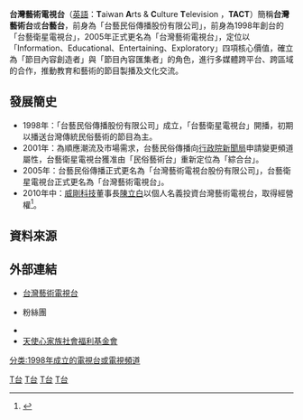 {{Advert|time=2015-05-15T07:04:15+00:00}}
{{Infobox Company 
| company_name       = 台灣藝術電視台股份有限公司
| company_name_en    = Taiwan Arts & Culture Television Co., Ltd.
| company_logo       = [[File:Tact--logo2.jpg|File:Tact--logo2.jpg]]
| type               = [[股份有限公司|股份有限公司]]
| local_code_name            = TW
| local_code            = 16754362
| trading_name       = 台灣藝術台<br>台藝台<br>TACT
| predecessor        = 台藝民俗傳播股份有限公司
| foundation         = 1998年
| location           = {{ROC-TW}} <br>[[臺北市|臺北市]][[內湖區|內湖區]][[堤頂大道_(臺北市)|堤頂大道]]二段407巷20弄7號1樓
| area_served        = [[台灣|台灣]]
| founder            = 
| key_people         = [[董事長|董事長]]：[[洪文政|洪文政]]
| industry           = 媒體業
| products           = 
| capital            = [[新台幣|新台幣]]300,000,000元
| homepage           = http://www.tacttv.com/
}}
{{頻道資訊
| 頻道名稱         = 台灣藝術電視台<br>Taiwan Arts & Culture Television
| 頻道圖片檔案     = 
| 頻道圖片尺寸     = 
| 頻道圖片名稱     = 
| 所屬國家         = {{ROC-TW}}
| 總部所在         = {{TWN}}[[臺北市|臺北市]][[內湖區|內湖區]][[堤頂大道_(臺北市)|堤頂大道]]二段407巷20弄7號1樓
| 播放地區         = {{TW}}
| 開播日期         = 1998年
| 停播日期         = 
| 頻道語言         = [[國語|國語]]
| 收視率           = 
| 收視率調查時間   = 
| 收視率資料來源   = 
| 視頻格式      = 
| 頻道口號         = 
| 擁有者           = 
| 持股者           = 
| 前頻道名稱       = 
| 被取代名稱       = 
| 集團同類頻道     = 
| 重播服務頻道     = 
| 頻道官方網站     = http://www.tacttv.com/
| 備註             = 
| 有線電視供應商01 = {{TW}}[[臺灣電視台列表|全國有線電視]]
| 有線電視頻道數01 = 100頻道
}}
'''台灣藝術電視台'''（[[英語|英語]]：'''T'''aiwan '''A'''rts & '''C'''ulture  '''T'''elevision ，'''TACT'''）簡稱'''台灣藝術台'''或'''台藝台'''，前身為「台藝民俗傳播股份有限公司」，前身為1998年創台的「台藝衛星電視台」，2005年正式更名為「台灣藝術電視台」，定位以「Information、Educational、Entertaining、Exploratory」四項核心價值，確立為「節目內容創造者」與「節目內容匯集者」的角色，進行多媒體跨平台、跨區域的合作，推動教育和藝術的節目製播及文化交流。<br />

==發展簡史==
*1998年：「台藝民俗傳播股份有限公司」成立，「台藝衛星電視台」開播，初期以播送台灣傳統民俗藝術的節目為主。
*2001年：為順應潮流及市場需求，台藝民俗傳播向[[行政院新聞局|行政院新聞局]]申請變更頻道屬性，台藝衛星電視台獲准由「民俗藝術台」重新定位為「綜合台」。
*2005年：台藝民俗傳播正式更名為「台灣藝術電視台股份有限公司」，台藝衛星電視台正式更名為「台灣藝術電視台」。
*2010年中：[[威剛科技|威剛科技]]董事長[[陳立白|陳立白]]以個人名義投資台灣藝術電視台，取得經營權<ref>{{Cite web|url=http://www.nownews.com/2010/07/12/11490-2624972.htm|title=不是王文洋 威剛董座陳立白入主台藝台|accessdate=2018-06-26|date=2010-07-12|publisher=[[NOWnews今日新聞|NOWnews今日新聞]]|archiveurl=https://archive.today/20130427123715/http://www.nownews.com/2010/07/12/11490-2624972.htm|archivedate=2013-04-27|deadurl=yes|df=|quote=威剛科技董事長陳立白最近買下台灣藝術電視台……陳立白以個人名義投資取得電視台經營權。}}</ref>。


==資料來源==
{{reflist}}

==外部連結==
*[http://www.tacttv.com/  台灣藝術電視台] {{Wayback|url=http://www.tacttv.com/ |date=20200710013732 }}
*{{facebook|tacttvfan| 台灣藝術電視台}}粉絲團
*{{youtube|user=tacttvtaiwan|台灣藝術電視台}}
*[https://www.ah-h.org/ 天使心家族社會福利基金會] {{Wayback|url=https://www.ah-h.org/ |date=20210212020723 }}

{{台灣電視台}}
{{台灣電視頻道}}

[[Category:台灣電視台|T台]]
[[Category:台灣電視播放頻道|T台]]
[[Category:總部位於內湖區的工商業機構|T台]]
[[Category:1998年成立的公司|T台]]
[[分类:1998年成立的電視台或電視頻道|分类:1998年成立的電視台或電視頻道]]
